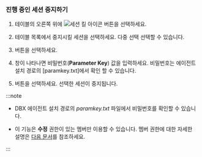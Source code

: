 ### 진행 중인 세션 중지하기

1. 테이블의 오른쪽 위에 ![세션 킬 아이콘](/img/ico-kill-session.svg) 버튼을 선택하세요.

1. 테이블 목록에서 중지시킬 세션을 선택하세요. 다중 선택 선택할 수 있습니다.

1. <Cmdname sid="stop" className="uitext" /> 버튼을 선택하세요.

1. <Cmdname sid="session_kill" className="uitext" /> 창이 나타나면 비밀번호(**Parameter Key**) 값을 입력하세요. 비밀번호는 에이전트 설치 경로의 [paramkey.txt]에서 확인 할 수 있습니다. 

1. <Cmdname sid="apply" className="uitext" /> 버튼을 선택하세요. 선택한 세션이 중지됩니다.

:::note

* DBX 에이전트 설치 경로의 *paramkey.txt* 파일에서 비밀번호를 확인할 수 있습니다.

* 이 기능은 **수정** 권한이 있는 멤버만 이용할 수 있습니다. 멤버 권한에 대한 자세한 설명은 [다음 문서](../project/project-structure#project-auth)를 참조하세요.

:::